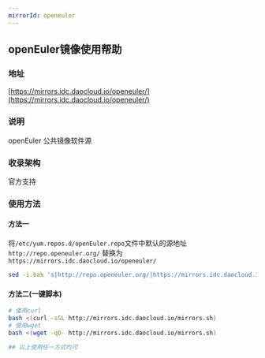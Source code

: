 ```yaml
---
mirrorId: openeuler
---
```


## openEuler镜像使用帮助

### 地址

[https://mirrors.idc.daocloud.io/openeuler/](https://mirrors.idc.daocloud.io/openeuler/)

### 说明

openEuler 公共镜像软件源

### 收录架构

官方支持

### 使用方法

#### 方法一

将`/etc/yum.repos.d/openEuler.repo`文件中默认的源地址 `http://repo.openeuler.org/` 替换为 `https://mirrors.idc.daocloud.io/openeuler/`

```bash
sed -i.bak 's|http://repo.openeuler.org/|https://mirrors.idc.daocloud.io/openeuler/|g' /etc/yum.repos.d/openEuler.repo
```

#### 方法二(一键脚本)

```bash
# 使用curl
bash <(curl -sSL http://mirrors.idc.daocloud.io/mirrors.sh)
# 使用wget
bash <(wget -qO- http://mirrors.idc.daocloud.io/mirrors.sh)

## 以上使用任一方式均可
```
